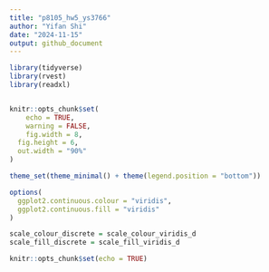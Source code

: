 ```yaml
---
title: "p8105_hw5_ys3766"
author: "Yifan Shi"
date: "2024-11-15"
output: github_document
---
```

```r
library(tidyverse)
library(rvest)
library(readxl)


knitr::opts_chunk$set(
	echo = TRUE,
	warning = FALSE,
	fig.width = 8, 
  fig.height = 6,
  out.width = "90%"
)

theme_set(theme_minimal() + theme(legend.position = "bottom"))

options(
  ggplot2.continuous.colour = "viridis",
  ggplot2.continuous.fill = "viridis"
)

scale_colour_discrete = scale_colour_viridis_d
scale_fill_discrete = scale_fill_viridis_d
```
```r
knitr::opts_chunk$set(echo = TRUE)
```